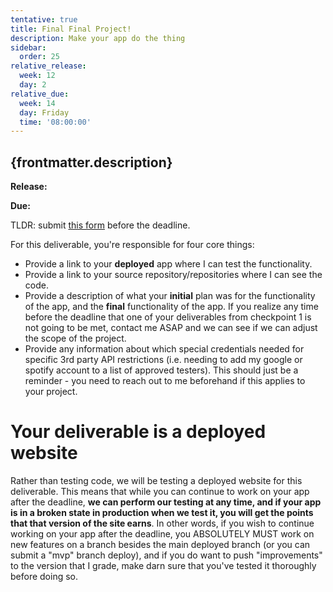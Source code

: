 ```yaml
---
tentative: true
title: Final Final Project!
description: Make your app do the thing
sidebar:
  order: 25
relative_release:
  week: 12
  day: 2
relative_due:
  week: 14
  day: Friday
  time: '08:00:00'
---
```




## {frontmatter.description}

**Release:** <DueDate relativeDate={frontmatter.relative_release}  />

**Due:** <DueDate relativeDate={frontmatter.relative_due} />

TLDR: submit [this form](https://forms.gle/n9cdZMK8C24wprqC6) before the deadline.

For this deliverable, you're responsible for four core things:

* Provide a link to your **deployed** app where I can test the functionality.
* Provide a link to your source repository/repositories where I can see the code.
* Provide a description of what your **initial** plan was for the functionality of the app, and the **final** functionality of the app. If you realize any time before the deadline that one of your deliverables from checkpoint 1 is not going to be met, contact me ASAP and we can see if we can adjust the scope of the project.
* Provide any information about which special credentials needed for specific 3rd party API restrictions (i.e. needing to add my google or spotify account to a list of approved testers). This should just be a reminder - you need to reach out to me beforehand if this applies to your project.

# Your deliverable is a deployed website

Rather than testing code, we will be testing a deployed website for this deliverable. This means that while you can continue to work on your app after the deadline, **we can perform our testing at any time, and if your app is in a broken state in production when we test it, you will get the points that that version of the site earns**. In other words, if you wish to continue working on your app after the deadline, you ABSOLUTELY MUST work on new features on a branch besides the main deployed branch (or you can submit a "mvp" branch deploy), and if you do want to push "improvements" to the version that I grade, make darn sure that you've tested it thoroughly before doing so.



